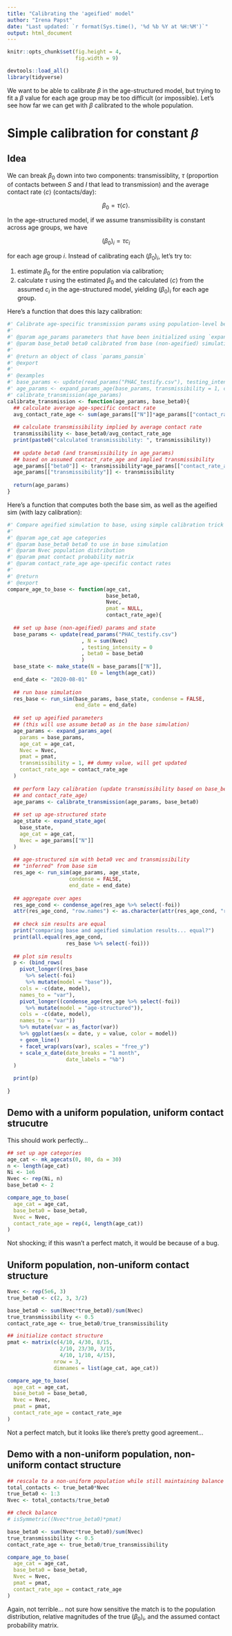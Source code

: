 ```yaml
---
title: "Calibrating the 'ageified' model"
author: "Irena Papst"
date: "Last updated: `r format(Sys.time(), '%d %b %Y at %H:%M')`"
output: html_document
---
```


```r
knitr::opts_chunk$set(fig.height = 4,
                      fig.width = 9)

devtools::load_all()
library(tidyverse)
```

We want to be able to calibrate $\beta$ in the age-structured model, but trying to fit a $\beta$ value for each age group may be too difficult (or impossible). Let's see how far we can get with $\beta$ calibrated to the whole population.

# Simple calibration for constant $\beta$

## Idea

We can break $\beta_0$ down into two components: transmissiblity, $\tau$ (proportion of contacts between $S$ and $I$ that lead to transmission) and the average contact rate $\langle c \rangle$ (contacts/day):

$$
\beta_0 = \tau \langle c \rangle.
$$

In the age-structured model, if we assume transmissibility is constant across age groups, we have

$$
(\beta_0)_i = \tau c_i
$$

for each age group $i$. Instead of calibrating each $(\beta_0)_i$, let's try to:

1. estimate $\beta_0$ for the entire population via calibration;
2. calculate $\tau$ using the estimated $\beta_0$ and the calculated $\langle c \rangle$ from the assumed $c_i$ in the age-structured model, yielding $(\beta_0)_i$ for each age group.

Here's a function that does this lazy calibration:

```r
#' Calibrate age-specific transmission params using population-level beta0 and assumed contact structure
#'
#' @param age_params parameters that have been initialized using `expand_params_age()` with a specified age-specific contact rate
#' @param base_beta0 beta0 calibrated from base (non-ageified) simulation
#'
#' @return an object of class `params_pansim`
#' @export
#'
#' @examples
#' base_params <- update(read_params("PHAC_testify.csv"), testing_intensity = 0, beta0 = 2)
#' age_params <- expand_params_age(base_params, transmissibility = 1, contact_rate_age = rep(4, length(age_cat)))
#' calibrate_transmission(age_params)
calibrate_transmission <- function(age_params, base_beta0){
  ## calculate average age-specific contact rate
  avg_contact_rate_age <- sum(age_params[["N"]]*age_params[["contact_rate_age"]])/sum(age_params[["N"]])
  
  ## calculate transmissibility implied by average contact rate
  transmissibility <- base_beta0/avg_contact_rate_age
  print(paste0("calculated transmissibility: ", transmissibility))
  
  ## update beta0 (and transmissibility in age_params)
  ## based on assumed contact_rate_age and implied transmissibility
  age_params[["beta0"]] <- transmissibility*age_params[["contact_rate_age"]]
  age_params[["transmissibility"]] <- transmissibility
  
  return(age_params)
}
```

Here's a function that computes both the base sim, as well as the ageified sim (with lazy calibration):

```r
#' Compare ageified simulation to base, using simple calibration trick
#'
#' @param age_cat age categories
#' @param base_beta0 beta0 to use in base simulation
#' @param Nvec population distribution
#' @param pmat contact probability matrix
#' @param contact_rate_age age-specific contact rates
#'
#' @return
#' @export
compare_age_to_base <- function(age_cat,
                                base_beta0,
                                Nvec,
                                pmat = NULL,
                                contact_rate_age){
  
  ## set up base (non-ageified) params and state
  base_params <- update(read_params("PHAC_testify.csv")
                        , N = sum(Nvec)
                        , testing_intensity = 0
                        , beta0 = base_beta0
                        )
  base_state <- make_state(N = base_params[["N"]],
                           E0 = length(age_cat))
  end_date <- "2020-08-01"
  
  ## run base simulation
  res_base <- run_sim(base_params, base_state, condense = FALSE,
                      end_date = end_date)
  
  ## set up ageified parameters 
  ## (this will use assume beta0 as in the base simulation)
  age_params <- expand_params_age(
    params = base_params,
    age_cat = age_cat,
    Nvec = Nvec,
    pmat = pmat,
    transmissibility = 1, ## dummy value, will get updated
    contact_rate_age = contact_rate_age
  )
  
  ## perform lazy calibration (update transmissibility based on base_beta0
  ## and contact_rate_age)
  age_params <- calibrate_transmission(age_params, base_beta0)
  
  ## set up age-structured state
  age_state <- expand_state_age(
    base_state,
    age_cat = age_cat,
    Nvec = age_params[["N"]]
  )
  
  ## age-structured sim with beta0 vec and transmissibility
  ## "inferred" from base sim
  res_age <- run_sim(age_params, age_state,
                    condense = FALSE,
                    end_date = end_date)
  
  ## aggregate over ages
  res_age_cond <- condense_age(res_age %>% select(-foi))
  attr(res_age_cond, "row.names") <- as.character(attr(res_age_cond, "row.names"))
  
  ## check sim results are equal
  print("comparing base and ageified simulation results... equal?")
  print(all.equal(res_age_cond,
                   res_base %>% select(-foi)))
  
  ## plot sim results
  p <- (bind_rows(
    pivot_longer((res_base 
      %>% select(-foi) 
      %>% mutate(model = "base")),
    cols = -c(date, model),
    names_to = "var"),
    pivot_longer((condense_age(res_age %>% select(-foi))
      %>% mutate(model = "age-structured")),
    cols = -c(date, model),
    names_to = "var"))
    %>% mutate(var = as_factor(var))
    %>% ggplot(aes(x = date, y = value, color = model))
    + geom_line()
    + facet_wrap(vars(var), scales = "free_y")
    + scale_x_date(date_breaks = "1 month",
                   date_labels = "%b")
  ) 

  print(p)
  
}
```

## Demo with a uniform population, uniform contact strucutre

This should work perfectly...

```r
## set up age categories
age_cat <- mk_agecats(0, 80, da = 30)
n <- length(age_cat)
Ni <- 1e6
Nvec <- rep(Ni, n)
base_beta0 <- 2

compare_age_to_base(
  age_cat = age_cat,
  base_beta0 = base_beta0,
  Nvec = Nvec,
  contact_rate_age = rep(4, length(age_cat))
)
```

Not shocking; if this wasn't a perfect match, it would be because of a bug.

## Uniform population, non-uniform contact structure

```r
Nvec <- rep(5e6, 3)
true_beta0 <- c(2, 3, 3/2)

base_beta0 <- sum(Nvec*true_beta0)/sum(Nvec)
true_transmissibility <- 0.5
contact_rate_age <- true_beta0/true_transmissibility

## initialize contact structure
pmat <- matrix(c(4/10, 4/30, 8/15,
                 2/10, 23/30, 3/15,
                 4/10, 1/10, 4/15),
               nrow = 3,
               dimnames = list(age_cat, age_cat))

compare_age_to_base(
  age_cat = age_cat,
  base_beta0 = base_beta0,
  Nvec = Nvec,
  pmat = pmat,
  contact_rate_age = contact_rate_age
)
```

Not a perfect match, but it looks like there's pretty good agreement...

## Demo with a non-uniform population, non-uniform contact structure

```r
## rescale to a non-uniform population while still maintaining balance
total_contacts <- true_beta0*Nvec
true_beta0 <- 1:3
Nvec <- total_contacts/true_beta0

## check balance
# isSymmetric((Nvec*true_beta0)*pmat)

base_beta0 <- sum(Nvec*true_beta0)/sum(Nvec)
true_transmissibility <- 0.5
contact_rate_age <- true_beta0/true_transmissibility

compare_age_to_base(
  age_cat = age_cat,
  base_beta0 = base_beta0,
  Nvec = Nvec,
  pmat = pmat,
  contact_rate_age = contact_rate_age
)
```

Again, not terrible... not sure how sensitive the match is to the population distribution, relative magnitudes of the true $(\beta_0)_i$, and the assumed contact probability matrix.

<!---
# Simple calibration with time-varying $\beta$

# Simple calibration for Ontario case reports
--->
